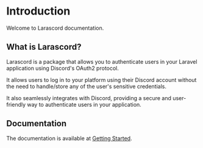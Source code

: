# Introduction
 
Welcome to Larascord documentation.

## What is Larascord?

Larascord is a package that allows you to authenticate users in your Laravel application using Discord's OAuth2 protocol.

It allows users to log in to your platform using their Discord account without the need to handle/store any of the user's sensitive credentials.

It also seamlessly integrates with Discord, providing a secure and user-friendly way to authenticate users in your application.

## Documentation

The documentation is available at [Getting Started](/getting_started).
